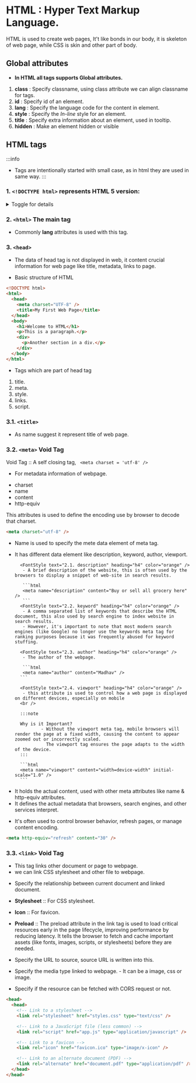 
# HTML : Hyper Text Markup Language.

HTML is used to create web pages, It't like bonds in our body, it is skeleton of web page, while CSS is skin and other part of body.

## Global attributes

- **In HTML all tags supports Global attributes.**

1. **class** : Specify classname, using class attribute we can align classname for tags.
2. **id** : Specify id of an element.
3. **lang** : Specify the language code for the content in element.
4. **style** : Specify the _In-line_ style for an element.
5. **title** : Specify extra information about an element, used in tooltip.
6. **hidden** : Make an element hidden or visible

## HTML tags

:::info

- Tags are intentionally started with small case, as in html they are used in same way.
  :::

### 1. `<!DOCTYPE html>` represents HTML 5 version:

<details>
  <summary>Toggle for details</summary>- The main or starting tag in **HTML 5**
  - It is case -insensitive but normally written like above. - Without this tag
  Browser will render web-page in **quirk** mode, less standard, older
  specifications.
</details>

### 2. `<html>` The main tag

- Commonly **lang** attributes is used with this tag.

### 3. `<head>`

- The data of head tag is not displayed in web, it content crucial information for web page like title, metadata, links to page.

- Basic structure of HTML

```html
<!DOCTYPE html>
<html>
  <head>
    <meta charset="UTF-8" />
    <title>My First Web Page</title>
  </head>
  <body>
    <h1>Welcome to HTML</h1>
    <p>This is a paragraph.</p>
    <div>
      <p>Another section in a div.</p>
    </div>
  </body>
</html>
```

- Tags which are part of head tag

1.  title.
2.  meta.
3.  style.
4.  links.
5.  script.

### 3.1. `<title>`

- As name suggest it represent title of web page.

### 3.2. `<meta>` Void Tag

Void Tag :: A self closing tag, ` <meta charset = 'utf-8' />`

- For metadata information of webpage.

<FontStyle text="# Attributes of meta tag" heading="h4" color="blue" />

- charset
- name
- content
- http-equiv

<FontStyle text="1. charset:" heading="h4" color="orange" />
This attributes is used to define the encoding use by browser to decode that charset.

```html
<meta charset="utf-8" />
```

<FontStyle text="2. name" heading="h4" color="orange" />

- Name is used to specify the mete data element of meta tag.
- It has different data element like description, keyword, author, viewport.

        <FontStyle text="2.1. description" heading="h4" color="orange" />
         - A brief description of the website, this is often used by the browsers to display a snippet of web-site in search results.

         ```html
         <meta name="description" content="Buy or sell all grocery here" />
         ```
        <FontStyle text="2.2. keyword" heading="h4" color="orange" />
         - A comma separated list of keywords that describe the HTML document, this also used by search engine to index website in search results.
         - However, it's important to note that most modern search engines (like Google) no longer use the keywords meta tag for ranking purposes because it was frequently abused for keyword stuffing.

        <FontStyle text="2.3. author" heading="h4" color="orange" />
         - The author of the webpage.

         ```html
         <meta name="author" content="Madhav" />
        ```

        <FontStyle text="2.4. viewport" heading="h4" color="orange" />
         - this attribute is used to control how a web page is displayed on different devices, especially on mobile
        <br />

        :::note

        Why is it Important?
                - Without the viewport meta tag, mobile browsers will render the page at a fixed width, causing the content to appear zoomed out or incorrectly scaled.
                  The viewport tag ensures the page adapts to the width of the device.
        :::

        ```html
        <meta name="viewport" content="width=device-width" initial-scale="1.0" />
        ```

<FontStyle text="3. content" heading="h4" color="orange" />

- It holds the actual content, used with other meta attributes like name & http-equiv attributes.
- It defines the actual metadata that browsers, search engines, and other services interpret.

<FontStyle text="4. http-equiv" heading="h4" color="orange" />

- It's often used to control browser behavior, refresh pages, or manage content encoding.

```html
<meta http-equiv="refresh" content="30" />
```

### 3.3. `<link>` Void Tag

- This tag links other document or page to webpage.
- we can link CSS stylesheet and other file to webpage.

<FontStyle text="# Link attributes" heading="h4" color="blue" />

<FontStyle text="1. Rel" heading="h4" color="orange" />

- Specify the relationship
  between current document and linked document.

- **Stylesheet** :: For CSS stylesheet.
- **Icon** :: For favicon.
- **Preload** ::
  The preload attribute in the link tag is used to load critical resources early in the page lifecycle, improving performance by reducing latency. It tells the browser to fetch and cache important assets (like fonts, images, scripts, or stylesheets) before they are needed.

<FontStyle text="2. href" heading="h4" color="orange" />

- Specify the URL to source, source URL is written into this.

<FontStyle text="3. type" heading="h4" color="orange" />

- Specify the media type
  linked to webpage. - It can be a image, css or image.

<FontStyle text="4. type" crossorigin="h4" color="orange" />

- Specify if the resource can be fetched with CORS request or not.

```html
<head>
  <head>
    <!-- Link to a stylesheet -->
    <link rel="stylesheet" href="styles.css" type="text/css" />

    <!-- Link to a JavaScript file (less common) -->
    <link rel="script" href="app.js" type="application/javascript" />

    <!-- Link to a favicon -->
    <link rel="icon" href="favicon.ico" type="image/x-icon" />

    <!-- Link to an alternate document (PDF) -->
    <link rel="alternate" href="document.pdf" type="application/pdf" />
  </head>
</head>
```
